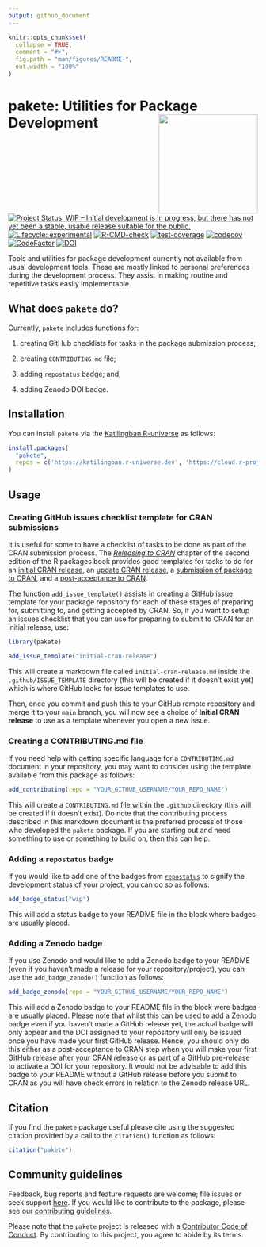 ```yaml
---
output: github_document
---
```


<!-- README.md is generated from README.Rmd. Please edit that file -->

```r
knitr::opts_chunk$set(
  collapse = TRUE,
  comment = "#>",
  fig.path = "man/figures/README-",
  out.width = "100%"
)
```

# pakete: Utilities for Package Development <img src='man/figures/logo.png' width='200px' align='right' />

<!-- badges: start -->
[![Project Status: WIP – Initial development is in progress, but there has not yet been a stable, usable release suitable for the public.](https://www.repostatus.org/badges/latest/wip.svg)](https://www.repostatus.org/#wip)
[![Lifecycle: experimental](https://img.shields.io/badge/lifecycle-experimental-orange.svg)](https://lifecycle.r-lib.org/articles/stages.html#experimental)
[![R-CMD-check](https://github.com/katilingban/pakete/actions/workflows/R-CMD-check.yaml/badge.svg)](https://github.com/katilingban/pakete/actions/workflows/R-CMD-check.yaml)
[![test-coverage](https://github.com/katilingban/pakete/actions/workflows/test-coverage.yaml/badge.svg)](https://github.com/katilingban/pakete/actions/workflows/test-coverage.yaml)
[![codecov](https://codecov.io/gh/katilingban/pakete/graph/badge.svg?token=X6P9OW7XFL)](https://codecov.io/gh/katilingban/pakete)
[![CodeFactor](https://www.codefactor.io/repository/github/katilingban/pakete/badge)](https://www.codefactor.io/repository/github/katilingban/pakete)
[![DOI](https://zenodo.org/badge/790010725.svg)](https://zenodo.org/badge/latestdoi/790010725)
<!-- badges: end -->

Tools and utilities for package development currently not available from usual development tools. These are mostly linked to personal preferences during the development process. They assist in making routine and repetitive tasks easily implementable.

## What does `pakete` do?

Currently, `pakete` includes functions for:

1. creating GitHub checklists for tasks in the package submission process;

2. creating `CONTRIBUTING.md` file;

3. adding `repostatus` badge; and,

4. adding Zenodo DOI badge.

## Installation

You can install `pakete` via the [Katilingban R-universe](https://katilingban.r-universe.dev) as follows:

```r
install.packages(
  "pakete",
  repos = c('https://katilingban.r-universe.dev', 'https://cloud.r-project.org')
)
```

## Usage

### Creating GitHub issues checklist template for CRAN submissions

It is useful for some to have a checklist of tasks to be done as part of the CRAN submission process. The [*Releasing to CRAN*](https://r-pkgs.org/release.html) chapter of the second edition of the R packages book provides good templates for tasks to do for an [initial CRAN release](https://r-pkgs.org/release.html#sec-release-initial), an [update CRAN release](https://r-pkgs.org/release.html#keeping-up-with-change), a [submission of package to CRAN](https://r-pkgs.org/release.html#sec-release-process), and a [post-acceptance to CRAN](https://r-pkgs.org/release.html#sec-release-post-acceptance).

The function `add_issue_template()` assists in creating a GitHub issue template for your package repository for each of these stages of preparing for, submitting to, and getting accepted by CRAN. So, if you want to setup an issues checklist that you can use for preparing to submit to CRAN for an initial release, use:

```r
library(pakete)

add_issue_template("initial-cran-release")
```

This will create a markdown file called `initial-cran-release.md` inside the `.github/ISSUE_TEMPLATE` directory (this will be created if it doesn't exist yet) which is where GitHub looks for issue templates to use.

Then, once you commit and push this to your GitHub remote repository and merge it to your `main` branch, you will now see a choice of **Initial CRAN release** to use as a template whenever you open a new issue.

### Creating a CONTRIBUTING.md file

If you need help with getting specific language for a `CONTRIBUTING.md` document in your repository, you may want to consider using the template available from this package as follows:

```r
add_contributing(repo = "YOUR_GITHUB_USERNAME/YOUR_REPO_NAME")
```

This will create a `CONTRIBUTING.md` file within the `.github` directory (this will be created if it doesn't exist). Do note that the contributing process described in this markdown document is the preferred process of those who developed the `pakete` package. If you are starting out and need something to use or something to build on, then this can help.

### Adding a `repostatus` badge

If you would like to add one of the badges from [`repostatus`](https://www.repostatus.org/) to signify the development status of your project, you can do so as follows:

```r
add_badge_status("wip")
```

This will add a status badge to your README file in the block where badges are usually placed.

### Adding a Zenodo badge

If you use Zenodo and would like to add a Zenodo badge to your README (even if you haven't made a release for your repository/project), you can use the `add_badge_zenodo()` function as follows:

```r
add_badge_zenodo(repo = "YOUR_GITHUB_USERNAME/YOUR_REPO_NAME")
```

This will add a Zenodo badge to your README file in the block were badges are usually placed. Please note that whilst this can be used to add a Zenodo badge even if you haven't made a GitHub release yet, the actual badge will only appear and the DOI assigned to your repository will only be issued once you have made your first GitHub release. Hence, you should only do this either as a post-acceptance to CRAN step when you will make your first GitHub release after your CRAN release or as part of a GitHub pre-release to activate a DOI for your repository. It would not be advisable to add this badge to your README without a GitHub release before you submit to CRAN as you will have check errors in relation to the Zenodo release URL.

## Citation

If you find the `pakete` package useful please cite using the suggested citation provided by a call to the `citation()` function as follows:

```r
citation("pakete")
```

## Community guidelines

Feedback, bug reports and feature requests are welcome; file issues or seek support [here](https://github.com/katilingban/pakete/issues). If you would like to contribute to the package, please see our [contributing guidelines](https://katilingban.io/pakete/CONTRIBUTING.html).

Please note that the `pakete` project is released with a [Contributor Code of Conduct](https://katilingban.io/pakete/CODE_OF_CONDUCT.html). By contributing to this project, you agree to abide by its terms.

